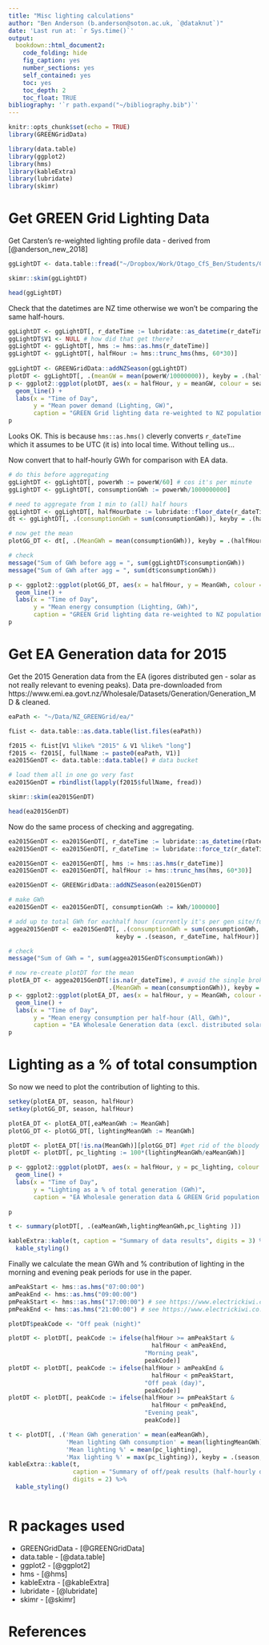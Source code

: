 ```yaml
---
title: "Misc lighting calculations"
author: "Ben Anderson (b.anderson@soton.ac.uk, `@dataknut`)"
date: 'Last run at: `r Sys.time()`'
output:
  bookdown::html_document2:
    code_folding: hide
    fig_caption: yes
    number_sections: yes
    self_contained: yes
    toc: yes
    toc_depth: 2
    toc_float: TRUE
bibliography: '`r path.expand("~/bibliography.bib")`'
---
```


```r
knitr::opts_chunk$set(echo = TRUE)
library(GREENGridData)

library(data.table)
library(ggplot2)
library(hms)
library(kableExtra)
library(lubridate)
library(skimr)
```

# Get GREEN Grid Lighting Data

Get Carsten's re-weighted lighting profile data - derived from [@anderson_new_2018]

```r
ggLightDT <- data.table::fread("~/Dropbox/Work/Otago_CfS_Ben/Students/CarstenDortans_MSc/Writing bursary/Lighting.csv")

skimr::skim(ggLightDT)

head(ggLightDT)
```

Check that the datetimes are NZ time otherwise we won't be comparing the same half-hours.

```r
ggLightDT <- ggLightDT[, r_dateTime := lubridate::as_datetime(r_dateTime)]
ggLightDT$V1 <- NULL # how did that get there?
ggLightDT <- ggLightDT[, hms := hms::as.hms(r_dateTime)]
ggLightDT <- ggLightDT[, halfHour := hms::trunc_hms(hms, 60*30)]
                                              
ggLightDT <- GREENGridData::addNZSeason(ggLightDT)
plotDT <- ggLightDT[, .(meanGW = mean(powerW/10000000)), keyby = .(halfHour, season)]
p <- ggplot2::ggplot(plotDT, aes(x = halfHour, y = meanGW, colour = season)) +
  geom_line() +
  labs(x = "Time of Day",
       y = "Mean power demand (Lighting, GW)",
       caption = "GREEN Grid lighting data re-weighted to NZ population")
p
```

Looks OK. This is because `hms::as.hms()` cleverly converts `r_dateTime` which it assumes to be UTC (it is) into local time. Without telling us...

Now convert that to half-hourly GWh for comparison with EA data.

```r
# do this before aggregating
ggLightDT <- ggLightDT[, powerWh := powerW/60] # cos it's per minute
ggLightDT <- ggLightDT[, consumptionGWh := powerWh/1000000000]

# need to aggregate from 1 min to (all) half hours
ggLightDT <- ggLightDT[, halfHourDate := lubridate::floor_date(r_dateTime, "30 mins")]
dt <- ggLightDT[, .(consumptionGWh = sum(consumptionGWh)), keyby = .(halfHourDate, halfHour, season)]

# now get the mean
plotGG_DT <- dt[, .(MeanGWh = mean(consumptionGWh)), keyby = .(halfHour, season)]

# check
message("Sum of GWh before agg = ", sum(ggLightDT$consumptionGWh))
message("Sum of GWh after agg = ", sum(dt$consumptionGWh))

p <- ggplot2::ggplot(plotGG_DT, aes(x = halfHour, y = MeanGWh, colour = season)) +
  geom_line() +
  labs(x = "Time of Day",
       y = "Mean energy consumption (Lighting, GWh)",
       caption = "GREEN Grid lighting data re-weighted to NZ population")
p

```

# Get EA Generation data for 2015

Get the 2015 Generation data from the EA (igores distributed gen - solar as not really relevant to evening peaks). Data pre-downloaded from https://www.emi.ea.govt.nz/Wholesale/Datasets/Generation/Generation_MD & cleaned.

```r
eaPath <- "~/Data/NZ_GREENGrid/ea/"

fList <- data.table::as.data.table(list.files(eaPath))

f2015 <- fList[V1 %like% "2015" & V1 %like% "long"]
f2015 <- f2015[, fullName := paste0(eaPath, V1)]
ea2015GenDT <- data.table::data.table() # data bucket

# load them all in one go very fast
ea2015GenDT = rbindlist(lapply(f2015$fullName, fread))

skimr::skim(ea2015GenDT)

head(ea2015GenDT)
```

Now do the same process of checking and aggregating.

```r
ea2015GenDT <- ea2015GenDT[, r_dateTime := lubridate::as_datetime(rDateTime)]
ea2015GenDT <- ea2015GenDT[, r_dateTime := lubridate::force_tz(r_dateTime, tzone = "Pacific/Auckland")] # got to force it

ea2015GenDT <- ea2015GenDT[, hms := hms::as.hms(r_dateTime)]
ea2015GenDT <- ea2015GenDT[, halfHour := hms::trunc_hms(hms, 60*30)]

ea2015GenDT <- GREENGridData::addNZSeason(ea2015GenDT)

# make GWh
ea2015GenDT <- ea2015GenDT[, consumptionGWh := kWh/1000000]

# add up to total GWh for eachhalf hour (currently it's per gen site/fuel)
aggea2015GenDT <- ea2015GenDT[, .(consumptionGWh = sum(consumptionGWh, na.rm = TRUE)), # avoid NAs in dates (DST breaks) & kWh
                              keyby = .(season, r_dateTime, halfHour)]

# check
message("Sum of GWh = ", sum(aggea2015GenDT$consumptionGWh))

# now re-create plotDT for the mean
plotEA_DT <- aggea2015GenDT[!is.na(r_dateTime), # avoid the single broken datetime as it messes with the plot
                            .(MeanGWh = mean(consumptionGWh)), keyby = .(halfHour, season)]
p <- ggplot2::ggplot(plotEA_DT, aes(x = halfHour, y = MeanGWh, colour = season)) +
  geom_line() +
  labs(x = "Time of Day",
       y = "Mean energy consumption per half-hour (All, GWh)",
       caption = "EA Wholesale Generation data (excl. distributed solar)")
p

```

# Lighting as a % of total consumption

So now we need to plot the contribution of lighting to this.

```r
setkey(plotEA_DT, season, halfHour)
setkey(plotGG_DT, season, halfHour)

plotEA_DT <- plotEA_DT[,eaMeanGWh := MeanGWh]
plotGG_DT <- plotGG_DT[, lightingMeanGWh := MeanGWh]

plotDT <- plotEA_DT[!is.na(MeanGWh)][plotGG_DT] #get rid of the bloody DST breaks
plotDT <- plotDT[, pc_lighting := 100*(lightingMeanGWh/eaMeanGWh)]

p <- ggplot2::ggplot(plotDT, aes(x = halfHour, y = pc_lighting, colour = season)) +
  geom_line() +
  labs(x = "Time of Day",
       y = "Lighting as a % of total generation (GWh)",
       caption = "EA Wholesale generation data & GREEN Grid population weighted lighting data")
  
p

t <- summary(plotDT[, .(eaMeanGWh,lightingMeanGWh,pc_lighting )])

kableExtra::kable(t, caption = "Summary of data results", digits = 3) %>%
  kable_styling()
```

Finally we calculate the mean GWh and % contribution of lighting in the morning and evening peak periods for use in the paper.

```r
amPeakStart <- hms::as.hms("07:00:00")
amPeakEnd <- hms::as.hms("09:00:00")
pmPeakStart <- hms::as.hms("17:00:00") # see https://www.electrickiwi.co.nz/hour-of-power
pmPeakEnd <- hms::as.hms("21:00:00") # see https://www.electrickiwi.co.nz/hour-of-power

plotDT$peakCode <- "Off peak (night)"

plotDT <- plotDT[, peakCode := ifelse(halfHour >= amPeakStart &
                                        halfHour < amPeakEnd, 
                                      "Morning peak", 
                                      peakCode)]
plotDT <- plotDT[, peakCode := ifelse(halfHour > amPeakEnd &
                                        halfHour < pmPeakStart, 
                                      "Off peak (day)", 
                                      peakCode)]
plotDT <- plotDT[, peakCode := ifelse(halfHour >= pmPeakStart &
                                        halfHour < pmPeakEnd, 
                                      "Evening peak", 
                                      peakCode)]

t <- plotDT[, .('Mean GWh generation' = mean(eaMeanGWh),
                'Mean lighting GWh consumption' = mean(lightingMeanGWh),
                'Mean lighting %' = mean(pc_lighting),
                'Max lighting %' = max(pc_lighting)), keyby = .(season,peakCode)]
kableExtra::kable(t, 
                  caption = "Summary of off/peak results (half-hourly data)",
                  digits = 2) %>%
  kable_styling()

```

```r

```

# R packages used

 * GREENGridData - [@GREENGridData]
 * data.table - [@data.table]
 * ggplot2 - [@ggplot2]
 * hms - [@hms]
 * kableExtra - [@kableExtra]
 * lubridate - [@lubridate]
 * skimr - [@skimr]

# References
